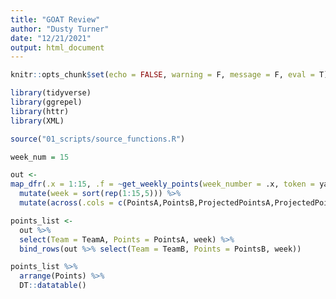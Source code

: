 ```yaml
---
title: "GOAT Review"
author: "Dusty Turner"
date: "12/21/2021"
output: html_document
---
```


```r
knitr::opts_chunk$set(echo = FALSE, warning = F, message = F, eval = T)
```

```r
library(tidyverse)
library(ggrepel)
library(httr)
library(XML)

source("01_scripts/source_functions.R")

week_num = 15

out <-
map_dfr(.x = 1:15, .f = ~get_weekly_points(week_number = .x, token = yahoo_token)) %>% 
  mutate(week = sort(rep(1:15,5))) %>% 
  mutate(across(.cols = c(PointsA,PointsB,ProjectedPointsA,ProjectedPointsB), .fns = ~as.numeric(.))) 
```

```r
points_list <-
  out %>% 
  select(Team = TeamA, Points = PointsA, week) %>% 
  bind_rows(out %>% select(Team = TeamB, Points = PointsB, week)) 

```

```r
points_list %>% 
  arrange(Points) %>% 
  DT::datatable()
```

